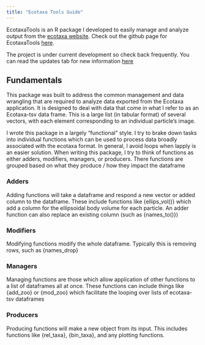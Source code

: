 ```yaml
---
title: "Ecotaxa Tools Guide"
---
```


EcotaxaTools is an R package I developed to easily manage and analyze output from the [ecotaxa website](https://ecotaxa.obs-vlfr.fr/). Check out the github page for EcotaxaTools [here](https://github.com/TheAlexBarth/EcotaxaTools).

The project is under current development so check back frequently.
You can read the updates tab for new information [here](./info_updates-page.html)

## Fundamentals

This package was built to address the common management and data wrangling that are required to analyze data exported from the Ecotaxa application. It is designed to deal with data that come in what I refer to as an Ecotaxa-tsv data frame. This is a large list (in tabular format) of several vectors, with each element corresponding to an individual particle's image. 

I wrote this package in a largely "functional" style. I try to brake down tasks into 
individual functions which can be used to process data broadly associated with the ecotaxa format. In general, I avoid loops when lapply is an easier solution. When writing this package, I try to think of functions as either adders, modifiers, managers, or producers. There functions are grouped based on what they produce / how they impact the dataframe

### Adders
Adding functions will take a dataframe and respond a new vector or added column to the dataframe. These include functions like {ellips_vol()} which add a column for the ellipsoidal body volume for each particle. An adder function can also replace an existing column (such as {names_to()})

### Modifiers
Modifying functions modify the whole dataframe. Typically this is removing rows, such as {names_drop}


### Managers
Managing functions are those which allow application of other functions to a list of dataframes all at once. These functions can include things like {add_zoo} or {mod_zoo} which facilitate the looping over lists of ecotaxa-tsv dataframes

### Producers
Producing functions will make a new object from its input. This includes functions like {rel_taxa}, {bin_taxa}, and any plotting functions.
